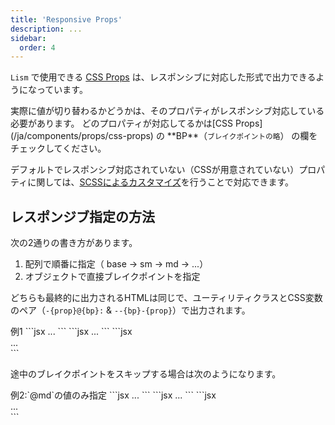 ```yaml
---
title: 'Responsive Props'
description: ...
sidebar:
  order: 4
---
```



`Lism` で使用できる [CSS Props](/ja/components/props/css-props) は、レスポンシブに対応した形式で出力できるようになっています。



<Callout type="warning">
実際に値が切り替わるかどうかは、そのプロパティがレスポンシブ対応している必要があります。  
どのプロパティが対応してるかは[CSS Props](/ja/components/props/css-props) の **BP**（<small>ブレイクポイントの略</small>） の欄をチェックしてください。
</Callout>

デフォルトでレスポンシブ対応されていない（CSSが用意されていない）プロパティに関しては、[SCSSによるカスタマイズ](/ja/css/customize/)を行うことで対応できます。



## レスポンジブ指定の方法

次の2通りの書き方があります。

1. 配列で順番に指定（ base → sm → md → ...）
2. オブジェクトで直接ブレイクポイントを指定

どちらも最終的に出力されるHTMLは同じで、ユーティリティクラスとCSS変数のペア（`-{prop}@{bp}:` & `--{bp}-{prop}`）で出力されます。

<Preview>
	<PreviewTitle>例1</PreviewTitle>
	<PreviewCode label="配列での書き方" slot="tab">
	```jsx
	<Lism p={['20', '30', '5rem']}>
		...
	</Lism>
	```
	</PreviewCode>
	<PreviewCode label="オブジェクトでの書き方" slot="tab">
	```jsx
	<Lism p={{ base: '20', sm: '30', md: '5rem' }}>
		...
	</Lism>
	```
	</PreviewCode>
	<PreviewCode label="出力されるHTML" slot="tab">
	```jsx
	<div class="-p:20 -p@sm -p@md" style="--sm-p:var(--s30);--md-p:5rem">
		...
	</div>
	```
	</PreviewCode>
</Preview>


途中のブレイクポイントをスキップする場合は次のようになります。

<Preview>
	<PreviewTitle>例2:`@md`の値のみ指定</PreviewTitle>
	<PreviewCode label="配列での書き方" slot="tab">
	```jsx
	<Lism p={[null, null, '40']}>
		...
	</Lism>
	```
	</PreviewCode>
	<PreviewCode label="オブジェクトでの書き方" slot="tab">
	```jsx
	<Lism p={{ md: '40' }}>
		...
	</Lism>
	```
	</PreviewCode>
	<PreviewCode label="出力されるHTML" slot="tab">
	```jsx
	<div class="-p@md" style="--md-p:var(--s40)">
		...
	</div>
	```
	</PreviewCode>
</Preview>


